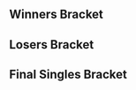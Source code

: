 {{DISPLAYTITLE:Tipped Off 7: Singles Bracket}}{{SetGame|melee}}{{BracketMatchSMWDisambig |oldtags=Ken |newtags=Ken (Unknown)}}
{{Tabs static
|name1=Overview |link1=Tipped Off/7
|name2=Singles Bracket |link2=Tipped Off/7/Singles Bracket
|name3=Doubles Bracket |link3=Tipped Off/7/Doubles Bracket
|This=2
}}
==Winners Bracket==
{{32DEWBracketA
|tourneylink=Tipped Off/7
|tourneyname=Tipped Off 7
|r1m1p1=Dark Sonic |r1m1p1flag=us |r1m1p1score={{win}} |r1m1win=1
|r1m1p2=Tron |r1m1p2flag= |r1m1p2score=
|r1m2p1=FlaminRoy |r1m2p1flag=us |r1m2p1score={{win}} |r1m2win=1
|r1m2p2=KOKingpin |r1m2p2flag=us |r1m2p2score=
|r1m3p1=Fullmetal |r1m3p1flag=us |r1m3p1score={{win}} |r1m3win=1
|r1m3p2=PB&J |r1m3p2flag=us |r1m3p2score=
|r1m4p1=PikaChad |r1m4p1flag=us |r1m4p1score={{win}} |r1m4win=1
|r1m4p2=Bye |r1m4p2flag= |r1m4p2score=
|r1m5p1=Apollo |r1m5p1flag= |r1m5p1score= |r1m5win=2
|r1m5p2=Merck |r1m5p2flag=us |r1m5p2score={{win}}
|r1m6p1=XIF |r1m6p1flag=us |r1m6p1score={{win}} |r1m6win=1
|r1m6p2=Bye |r1m6p2flag= |r1m6p2score=
|r1m7p1=Articanus |r1m7p1flag=us |r1m7p1score={{win}} |r1m7win=1
|r1m7p2=RJ |r1m7p2flag= |r1m7p2score=
|r1m8p1=Nite |r1m8p1flag=us |r1m8p1score={{win}} |r1m8win=1
|r1m8p2=Bye |r1m8p2flag= |r1m8p2score=

|r1m9p1=Druggedfox |r1m9p1flag=us |r1m9p1score={{win}} |r1m9win=1
|r1m9p2=Ken |r1m9p2flag= |r1m9p2score=

|r1m10p1=Gahtzu |r1m10p1flag=us |r1m10p1score=2 |r1m10win=1
|r1m10p2=s0ft |r1m10p2flag=us |r1m10p2score=0
|r1m10p1char1=cf |r1m10p2char1=jigglypuff |r1m10p1stock1=2 |r1m10p2stock1=0 |r1m10win1=1 |r1m10stage1=Final Destination
|r1m10p1char2=cf |r1m10p2char2=sheik |r1m10p1stock2=2 |r1m10p2stock2=0 |r1m10win2=1 |r1m10stage2=Fountain of Dreams
|r1m10date=
|r1m10details={{BracketMatchDetails|reddit=|comment=|vod=https://youtu.be/NWOOBdocniM}}

|r1m11p1=ihavespaceballs |r1m11p1flag=us |r1m11p1score=2 |r1m11win=1
|r1m11p2=Twitch |r1m11p2flag=us |r1m11p2score=0
|r1m11p1char1=samus |r1m11p2char1=fox |r1m11p1stock1=2 |r1m11p2stock1=0 |r1m11win1=1 |r1m11stage1=Battlefield
|r1m11p1char2=samus |r1m11p2char2=fox |r1m11p1stock2=1 |r1m11p2stock2=0 |r1m11win2=1 |r1m11stage2=Yoshi's Story
|r1m11date=
|r1m11details={{BracketMatchDetails|reddit=|comment=|vod=https://youtu.be/-5Ceu6Md190}}

|r1m12p1=Chaddd |r1m12p1flag=us |r1m12p1score={{win}} |r1m12win=1
|r1m12p2=Bye |r1m12p2flag= |r1m12p2score=
|r1m13p1=Reddfoxx |r1m13p1flag= |r1m13p1score= |r1m13win=2
|r1m13p2=Linguini |r1m13p2flag=us |r1m13p2score={{win}}
|r1m14p1=Moogle |r1m14p1flag= |r1m14p1score={{win}} |r1m14win=1
|r1m14p2=Bye |r1m14p2flag= |r1m14p2score=
|r1m15p1=Nicaboy |r1m15p1flag=us |r1m15p1score={{win}} |r1m15win=1
|r1m15p2=BBQ |r1m15p2flag= |r1m15p2score=
|r1m16p1=Dr. Peepee |r1m16p1flag=us |r1m16p1score={{win}} |r1m16win=1
|r1m16p2=Bye |r1m16p2flag= |r1m16p2score=

|r2m1p1=Dark Sonic |r2m1p1flag=us |r2m1p1score= |r2m1win=2
|r2m1p2=FlaminRoy |r2m1p2flag=us |r2m1p2score={{win}}

|r2m2p1=Fullmetal |r2m2p1flag=us |r2m2p1score=0 |r2m2win=2
|r2m2p2=PikaChad |r2m2p2flag=us |r2m2p2score=2
|r2m2p1char1=marth |r2m2p2char1=pikachu |r2m2p1stock1=0 |r2m2p2stock1=2 |r2m2win1=2 |r2m2stage1=Yoshi's Story
|r2m2p1char2=marth |r2m2p2char2=pikachu |r2m2p1stock2=0 |r2m2p2stock2=3 |r2m2win2=2 |r2m2stage2=Fountain of Dreams
|r2m2date=
|r2m2details={{BracketMatchDetails|reddit=|comment=|vod=https://youtu.be/gkbPFToWPdw}}

|r2m3p1=Merck |r2m3p1flag=us |r2m3p1score=0 |r2m3win=2
|r2m3p2=XIF |r2m3p2flag=us |r2m3p2score=2
|r2m3p1char1=falco |r2m3p2char1=peach |r2m3p1stock1=0 |r2m3p2stock1=1 |r2m3win1=2 |r2m3stage1=Dream Land
|r2m3p1char2=falco |r2m3p2char2=peach |r2m3p1stock2=0 |r2m3p2stock2=1 |r2m3win2=2 |r2m3stage2=Pokémon Stadium
|r2m3date=
|r2m3details={{BracketMatchDetails|reddit=|comment=|vod=https://youtu.be/Q0tLguZtP18}}

|r2m4p1=Articanus |r2m4p1flag=us |r2m4p1score= |r2m4win=2
|r2m4p2=Nite |r2m4p2flag=us |r2m4p2score={{win}}

|r2m5p1=Druggedfox |r2m5p1flag=us |r2m5p1score=2 |r2m5win=1
|r2m5p2=Gahtzu |r2m5p2flag=us |r2m5p2score=1
|r2m5p1char1=falco |r2m5p2char1=cf |r2m5p1stock1=0 |r2m5p2stock1=1 |r2m5win1=2 |r2m5stage1=Final Destination
|r2m5p1char2=falco |r2m5p2char2=cf |r2m5p1stock2=2 |r2m5p2stock2=0 |r2m5win2=1 |r2m5stage2=Final Destination
|r2m5p1char3=falco |r2m5p2char3=cf |r2m5p1stock3=1 |r2m5p2stock3=0 |r2m5win3=1 |r2m5stage3=Battlefield
|r2m5date=
|r2m5details={{BracketMatchDetails|reddit=|comment=|vod=https://youtu.be/YgavDmZsxMc}}

|r2m6p1=ihavespaceballs |r2m6p1flag=us |r2m6p1score= |r2m6win=2
|r2m6p2=Chaddd |r2m6p2flag=us |r2m6p2score={{win}}
|r2m7p1=Linguini |r2m7p1flag=us |r2m7p1score={{win}} |r2m7win=1
|r2m7p2=Moogle |r2m7p2flag= |r2m7p2score=

|r2m8p1=Nicaboy |r2m8p1flag=us |r2m8p1score=0 |r2m8win=2
|r2m8p2=Dr. Peepee |r2m8p2flag=us |r2m8p2score=2
|r2m8p1char1=sheik |r2m8p2char1=falco |r2m8p1stock1=0 |r2m8p2stock1=1 |r2m8win1=2 |r2m8stage1=Fountain of Dreams
|r2m8p1char2=sheik |r2m8p2char2=falco |r2m8p1stock2=0 |r2m8p2stock2=3 |r2m8win2=2 |r2m8stage2=Battlefield
|r2m8date=
|r2m8details={{BracketMatchDetails|reddit=|comment=|vod=https://youtu.be/MsP1xKlQOuY}}

|r3m1p1=FlaminRoy |r3m1p1flag=us |r3m1p1score=1 |r3m1win=2
|r3m1p2=PikaChad |r3m1p2flag=us |r3m1p2score=2

|r3m2p1=XIF |r3m2p1flag=us |r3m2p1score=2 |r3m2win=1
|r3m2p2=Nite |r3m2p2flag=us |r3m2p2score=0
|r3m2p1char1=peach |r3m2p2char1=falco |r3m2p1stock1=2 |r3m2p2stock1=0 |r3m2win1=1 |r3m2stage1=Dream Land
|r3m2p1char2=peach |r3m2p2char2=falco |r3m2p1stock2=1 |r3m2p2stock2=0 |r3m2win2=1 |r3m2stage2=Yoshi's Story
|r3m2date=
|r3m2details={{BracketMatchDetails|reddit=|comment=|vod=https://youtu.be/HAN8iVmHN50}}

|r3m3p1=Druggedfox |r3m3p1flag=us |r3m3p1score=2 |r3m3win=1
|r3m3p2=Chaddd |r3m3p2flag=us |r3m3p2score=1
|r3m3p1char1=fox |r3m3p2char1=fox |r3m3p1stock1=0 |r3m3p2stock1=1 |r3m3win1=2 |r3m3stage1=Yoshi's Story
|r3m3p1char2=fox |r3m3p2char2=fox |r3m3p1stock2=1 |r3m3p2stock2=0 |r3m3win2=1 |r3m3stage2=Pokémon Stadium
|r3m3p1char3=fox |r3m3p2char3=fox |r3m3p1stock3=3 |r3m3p2stock3=0 |r3m3win3=1 |r3m3stage3=Battlefield
|r3m3date=
|r3m3details={{BracketMatchDetails|reddit=|comment=|vod=https://youtu.be/Mz5T85H8z_I}}

|r3m4p1=Linguini |r3m4p1flag=us |r3m4p1score=1 |r3m4win=2
|r3m4p2=Dr. Peepee |r3m4p2flag=us |r3m4p2score=2
|r3m4p1char1=ganon |r3m4p2char1=falco |r3m4p1stock1=1 |r3m4p2stock1=0 |r3m4win1=1 |r3m4stage1=Battlefield
|r3m4p1char2=ganon |r3m4p2char2=falco |r3m4p1stock2=0 |r3m4p2stock2=3 |r3m4win2=2 |r3m4stage2=Pokémon Stadium
|r3m4p1char3=ganon |r3m4p2char3=falco |r3m4p1stock3=0 |r3m4p2stock3=1 |r3m4win3=2 |r3m4stage3=Dream Land
|r3m4date=
|r3m4details={{BracketMatchDetails|reddit=|comment=|vod=https://youtu.be/AxTCkhrx8SA}}

|r4m1p1=PikaChad |r4m1p1flag=us |r4m1p1score=0 |r4m1win=2
|r4m1p2=XIF |r4m1p2flag=us |r4m1p2score=2
|r4m1p1char1=pikachu |r4m1p2char1=peach |r4m1p1stock1=0 |r4m1p2stock1=2 |r4m1win1=2 |r4m1stage1=Dream Land
|r4m1p1char2=fox |r4m1p2char2=peach |r4m1p1stock2=0 |r4m1p2stock2=1 |r4m1win2=2 |r4m1stage2=Pokémon Stadium
|r4m1date=
|r4m1details={{BracketMatchDetails|reddit=|comment=|vod=https://youtu.be/jTHnDtBg0qg}}

|r4m2p1=Druggedfox |r4m2p1flag=us |r4m2p1score=0 |r4m2win=2
|r4m2p2=Dr. Peepee |r4m2p2flag=us |r4m2p2score=2
|r4m2p1char1=falco |r4m2p2char1=falco |r4m2p1stock1=0 |r4m2p2stock1=3 |r4m2win1=2 |r4m2stage1=Battlefield
|r4m2p1char2=falco |r4m2p2char2=falco |r4m2p1stock2=0 |r4m2p2stock2=1 |r4m2win2=2 |r4m2stage2=Battlefield
|r4m2date=
|r4m2details={{BracketMatchDetails|reddit=|comment=|vod=https://youtu.be/9Nleta8s5q0}}
}}
==Losers Bracket==
{{32DELBracketSmwA
|tourneylink=Tipped Off/7
|tourneyname=Tipped Off 7
|l1placement=25-26
|l2placement=17-24
|l3placement=13-16
|l4placement=9-12
|l5placement=7-8
|l6placement=5-6

|l1m1p1=Tron |l1m1p1flag= |l1m1p1score={{win}} |l1m1win=1
|l1m1p2=KOKingpin |l1m1p2flag=us |l1m1p2score=
|l1m2p1=PB&J |l1m2p1flag=us |l1m2p1score={{win}} |l1m2win=1
|l1m2p2=Bye |l1m2p2flag= |l1m2p2score=
|l1m3p1=Apollo |l1m3p1flag= |l1m3p1score={{win}} |l1m3win=1
|l1m3p2=Bye |l1m3p2flag= |l1m3p2score=
|l1m4p1=RJ |l1m4p1flag= |l1m4p1score={{win}} |l1m4win=1
|l1m4p2=Bye |l1m4p2flag= |l1m4p2score=
|l1m5p1=Ken |l1m5p1flag= |l1m5p1score= |l1m5win=2
|l1m5p2=s0ft |l1m5p2flag=us |l1m5p2score={{win}}
|l1m6p1=Twitch |l1m6p1flag=us |l1m6p1score={{win}} |l1m6win=1
|l1m6p2=Bye |l1m6p2flag= |l1m6p2score=
|l1m7p1=Reddfoxx |l1m7p1flag= |l1m7p1score={{win}} |l1m7win=1
|l1m7p2=Bye |l1m7p2flag= |l1m7p2score=
|l1m8p1=BBQ |l1m8p1flag= |l1m8p1score={{win}} |l1m8win=1
|l1m8p2=Bye |l1m8p2flag= |l1m8p2score=

|l2m1p1=Merck |l2m1p1flag=us |l2m1p1score={{win}} |l2m1win=1
|l2m1p2=Tron |l2m1p2flag= |l2m1p2score=

|l2m2p1=Articanus |l2m2p1flag=us |l2m2p1score=2 |l2m2win=1
|l2m2p2=PB&J |l2m2p2flag=us |l2m2p2score=0
|l2m2p1char1=marth |l2m2p2char1=fox |l2m2p1stock1=3 |l2m2p2stock1=0 |l2m2win1=1 |l2m2stage1=Yoshi's Story
|l2m2p1char2=marth |l2m2p2char2=ic |l2m2p1stock2=3 |l2m2p2stock2=0 |l2m2win2=1 |l2m2stage2=Yoshi's Story
|l2m2date=
|l2m2details={{BracketMatchDetails|reddit=|comment=|vod=https://youtu.be/RNlLLj5-Xbc}}

|l2m3p1=Dark Sonic |l2m3p1flag=us |l2m3p1score={{win}} |l2m3win=1
|l2m3p2=Apollo |l2m3p2flag= |l2m3p2score=
|l2m4p1=Fullmetal |l2m4p1flag=us |l2m4p1score= |l2m4win=2
|l2m4p2=RJ |l2m4p2flag= |l2m4p2score={{win}}
|l2m5p1=Moogle |l2m5p1flag= |l2m5p1score= |l2m5win=2
|l2m5p2=s0ft |l2m5p2flag=us |l2m5p2score={{win}}

|l2m6p1=Nicaboy |l2m6p1flag=us |l2m6p1score=2 |l2m6win=1
|l2m6p2=Twitch |l2m6p2flag=us |l2m6p2score=0
|l2m6p1char1=sheik |l2m6p2char1=fox |l2m6p1stock1=1 |l2m6p2stock1=0 |l2m6win1=1 |l2m6stage1=Dream Land
|l2m6p1char2=sheik |l2m6p2char2=fox |l2m6p1stock2=2 |l2m6p2stock2=0 |l2m6win2=1 |l2m6stage2=Pokémon Stadium
|l2m6date=
|l2m6details={{BracketMatchDetails|reddit=|comment=|vod=https://youtu.be/KwmExR_o3tY}}

|l2m7p1=Gahtzu |l2m7p1flag=us |l2m7p1score= |l2m7win=2
|l2m7p2=Reddfoxx |l2m7p2flag= |l2m7p2score={{win}}
|l2m8p1=ihavespaceballs |l2m8p1flag=us |l2m8p1score={{win}} |l2m8win=1
|l2m8p2=BBQ |l2m8p2flag= |l2m8p2score=

|l3m1p1=Merck |l3m1p1flag=us |l3m1p1score= |l3m1win=2
|l3m1p2=Articanus |l3m1p2flag=us |l3m1p2score={{win}}
|l3m2p1=Dark Sonic |l3m2p1flag=us |l3m2p1score={{win}} |l3m2win=1
|l3m2p2=RJ |l3m2p2flag= |l3m2p2score=

|l3m3p1=s0ft |l3m3p1flag=us |l3m3p1score= |l3m3win=2
|l3m3p2=Nicaboy |l3m3p2flag=us |l3m3p2score={{win}}
|l3m3p1char1=jigglypuff |l3m3p2char1=sheik |l3m3p1stock1=0 |l3m3p2stock1=1 |l3m3win1=2 |l3m3stage1=Battlefield
|l3m3p1char2=jigglypuff |l3m3p2char2=sheik |l3m3p1stock2=3 |l3m3p2stock2=2 |l3m3win2=1 |l3m3stage2=Final Destination
|l3m3p1char3=jigglypuff |l3m3p2char3=sheik |l3m3p1stock3=0 |l3m3p2stock3=1 |l3m3win3=2 |l3m3stage3=Yoshi's Story
|l3m3date=
|l3m3details={{BracketMatchDetails|reddit=|comment=Nicaboy forfeit game 2.|vod=https://youtu.be/gCRD81eN7KQ}}

|l3m4p1=Reddfoxx |l3m4p1flag= |l3m4p1score= |l3m4win=2
|l3m4p2=ihavespaceballs |l3m4p2flag=us |l3m4p2score={{win}}

|l4m1p1=Chaddd |l4m1p1flag=us |l4m1p1score=1 |l4m1win=2
|l4m1p2=Articanus |l4m1p2flag=us |l4m1p2score=2
|l4m1p1char1=ganon |l4m1p2char1=marth |l4m1p1stock1=0 |l4m1p2stock1=2 |l4m1win1=2 |l4m1stage1=Battlefield
|l4m1p1char2=ganon |l4m1p2char2=marth |l4m1p1stock2=1 |l4m1p2stock2=0 |l4m1win2=1 |l4m1stage2=Dream Land
|l4m1p1char3=ganon |l4m1p2char3=marth |l4m1p1stock3=0 |l4m1p2stock3=1 |l4m1win3=2 |l4m1stage3=Final Destination
|l4m1date=
|l4m1details={{BracketMatchDetails|reddit=|comment=|vod=https://youtu.be/34Rg1sl5Nek}}

|l4m2p1=Linguini |l4m2p1flag=us |l4m2p1score={{win}} |l4m2win=1
|l4m2p2=Dark Sonic |l4m2p2flag=us |l4m2p2score=

|l4m3p1=FlaminRoy |l4m3p1flag=us |l4m3p1score=2 |l4m3win=1
|l4m3p2=Nicaboy |l4m3p2flag=us |l4m3p2score=1
|l4m3p1char1=fox |l4m3p2char1=sheik |l4m3p1stock1=0 |l4m3p2stock1=2 |l4m3win1=2 |l4m3stage1=Battlefield
|l4m3p1char2=fox |l4m3p2char2=sheik |l4m3p1stock2=1 |l4m3p2stock2=0 |l4m3win2=1 |l4m3stage2=Pokémon Stadium
|l4m3p1char3=fox |l4m3p2char3=sheik |l4m3p1stock3=1 |l4m3p2stock3=0 |l4m3win3=1 |l4m3stage3=Fountain of Dreams
|l4m3date=
|l4m3details={{BracketMatchDetails|reddit=|comment=|vod=https://youtu.be/sRawSTfAI_c}}

|l4m4p1=Nite |l4m4p1flag=us |l4m4p1score=2 |l4m4win=1
|l4m4p2=ihavespaceballs |l4m4p2flag=us |l4m4p2score=0
|l4m4p1char1=falco |l4m4p2char1=samus |l4m4p1stock1=2 |l4m4p2stock1=0 |l4m4win1=1 |l4m4stage1=Fountain of Dreams
|l4m4p1char2=falco |l4m4p2char2=samus |l4m4p1stock2=2 |l4m4p2stock2=0 |l4m4win2=1 |l4m4stage2=Dream Land
|l4m4date=
|l4m4details={{BracketMatchDetails|reddit=|comment=|vod=https://youtu.be/z_M-wu7SXqk}}

|l5m1p1=Articanus |l5m1p1flag=us |l5m1p1score=1 |l5m1win=2
|l5m1p2=Linguini |l5m1p2flag=us |l5m1p2score=2
|l5m1p1char1=marth |l5m1p2char1=ganon |l5m1p1stock1=2 |l5m1p2stock1=0 |l5m1win1=1 |l5m1stage1=Final Destination
|l5m1p1char2=marth |l5m1p2char2=ganon |l5m1p1stock2=0 |l5m1p2stock2=1 |l5m1win2=2 |l5m1stage2=Dream Land
|l5m1p1char3=marth |l5m1p2char3=ganon |l5m1p1stock3=0 |l5m1p2stock3=1 |l5m1win3=2 |l5m1stage3=Pokémon Stadium
|l5m1date=
|l5m1details={{BracketMatchDetails|reddit=|comment=|vod=https://youtu.be/2aKzlh3zLKI}}

|l5m2p1=FlaminRoy |l5m2p1flag=us |l5m2p1score=0 |l5m2win=2
|l5m2p2=Nite |l5m2p2flag=us |l5m2p2score=2
|l5m2p1char1=fox |l5m2p2char1=falco |l5m2p1stock1=0 |l5m2p2stock1=3 |l5m2win1=2 |l5m2stage1=Fountain of Dreams
|l5m2p1char2=fox |l5m2p2char2=falco |l5m2p1stock2=0 |l5m2p2stock2=2 |l5m2win2=2 |l5m2stage2=Pokémon Stadium
|l5m2date=
|l5m2details={{BracketMatchDetails|reddit=|comment=|vod=https://youtu.be/3hzGLbQDhF8}}

|l6m1p1=PikaChad |l6m1p1flag=us |l6m1p1score=2 |l6m1win=1
|l6m1p2=Linguini |l6m1p2flag=us |l6m1p2score=0
|l6m1p1char1=pikachu |l6m1p2char1=ganon |l6m1p1stock1=1 |l6m1p2stock1=0 |l6m1win1=1 |l6m1stage1=Battlefield
|l6m1p1char2=pikachu |l6m1p2char2=ganon |l6m1p1stock2=1 |l6m1p2stock2=0 |l6m1win2=1 |l6m1stage2=Yoshi's Story
|l6m1date=
|l6m1details={{BracketMatchDetails|reddit=|comment=|vod=https://youtu.be/Y8ramjIQ_2U}}

|l6m2p1=Druggedfox |l6m2p1flag=us |l6m2p1score=0 |l6m2win=2
|l6m2p2=Nite |l6m2p2flag=us |l6m2p2score=2
|l6m2p1char1=falco |l6m2p2char1=falco |l6m2p1stock1=0 |l6m2p2stock1=2 |l6m2win1=2 |l6m2stage1=Yoshi's Story
|l6m2p1char2=falco |l6m2p2char2=falco |l6m2p1stock2=0 |l6m2p2stock2=3 |l6m2win2=2 |l6m2stage2=Pokémon Stadium
|l6m2date=
|l6m2details={{BracketMatchDetails|reddit=|comment=|vod=https://youtu.be/E_9aImISssc}}
}}
<onlyinclude>
==Final Singles Bracket==
{{DEFinalSmwBracket
|tourneylink=Tipped Off/7
|tourneyname=Tipped Off 7
|l1placement=4
|r2placement=3
|r3loserplacement=2
|r3winnerplacement=1
|export_score=true
|column-width=170

<!-- FROM WINNERS -->
|r1m1p1=XIF |r1m1p1flag=us |r1m1p1score=0
|r1m1p2=Dr. Peepee |r1m1p2flag=us |r1m1p2score=3
|r1m1win=2
|r1m1p1char1=peach |r1m1p2char1=falco |r1m1p1stock1=0 |r1m1p2stock1=3 |r1m1win1=2 |r1m1stage1=Battlefield
|r1m1p1char2=peach |r1m1p2char2=falco |r1m1p1stock2=0 |r1m1p2stock2=2 |r1m1win2=2 |r1m1stage2=Final Destination
|r1m1p1char3=peach |r1m1p2char3=falco |r1m1p1stock3=0 |r1m1p2stock3=3 |r1m1win3=2 |r1m1stage3=Final Destination
|r1m1date=
|r1m1details={{BracketMatchDetails|reddit=|comment=|vod=https://youtu.be/ptnCZalzPAo}}

<!-- FROM LOSERS -->
|l1m1p1=PikaChad |l1m1p1flag=us |l1m1p1score=0
|l1m1p2=Nite |l1m1p2flag=us |l1m1p2score=2
|l1m1win=2
|l1m1p1char1=pikachu |l1m1p2char1=falco |l1m1p1stock1=0 |l1m1p2stock1=1 |l1m1win1=2 |l1m1stage1=Yoshi's Story
|l1m1p1char2=pikachu |l1m1p2char2=falco |l1m1p1stock2=0 |l1m1p2stock2=2 |l1m1win2=2 |l1m1stage2=Yoshi's Story
|l1m1date=
|l1m1details={{BracketMatchDetails|reddit=|comment=|vod=https://youtu.be/cBkQsv_b8Y8}}

<!-- LOSERS FINALS -->
|r2m1p1=XIF |r2m1p1flag=us |r2m1p1score=3
|r2m1p2=Nite |r2m1p2flag=us |r2m1p2score=2
|r2m1win=1
|r2m1p1char1=peach |r2m1p2char1=falco |r2m1p1stock1=0 |r2m1p2stock1=2 |r2m1win1=2 |r2m1stage1=Fountain of Dreams
|r2m1p1char2=peach |r2m1p2char2=falco |r2m1p1stock2=1 |r2m1p2stock2=0 |r2m1win2=1 |r2m1stage2=Dream Land
|r2m1p1char3=peach |r2m1p2char3=falco |r2m1p1stock3=0 |r2m1p2stock3=1 |r2m1win3=2 |r2m1stage3=Yoshi's Story
|r2m1p1char4=peach |r2m1p2char4=falco |r2m1p1stock4=1 |r2m1p2stock4=0 |r2m1win4=1 |r2m1stage4=Battlefield
|r2m1p1char5=peach |r2m1p2char5=falco |r2m1p1stock5=2 |r2m1p2stock5=0 |r2m1win5=1 |r2m1stage5=Pokémon Stadium
|r2m1date=
|r2m1details={{BracketMatchDetails|reddit=|comment=|vod=https://youtu.be/aHFSIdkRXFw}}

<!-- GRAND FINALS -->
|r3m1p1=Dr. Peepee |r3m1p1flag=us |r3m1p1score=3
|r3m1p2=XIF |r3m1p2flag=us |r3m1p2score=0
|r3m1win=1
|r3m1p1char1=falco |r3m1p2char1=peach |r3m1p1stock1=2 |r3m1p2stock1=0 |r3m1win1=1 |r3m1stage1=Fountain of Dreams
|r3m1p1char2=falco |r3m1p2char2=peach |r3m1p1stock2=2 |r3m1p2stock2=0 |r3m1win2=1 |r3m1stage2=Final Destination
|r3m1p1char3=falco |r3m1p2char3=peach |r3m1p1stock3=3 |r3m1p2stock3=0 |r3m1win3=1 |r3m1stage3=Mushroom Kingdom II
|r3m1date=
|r3m1details={{BracketMatchDetails|reddit=|comment=|vod=https://youtu.be/IQQEUd4gork}}
}}
</onlyinclude>
